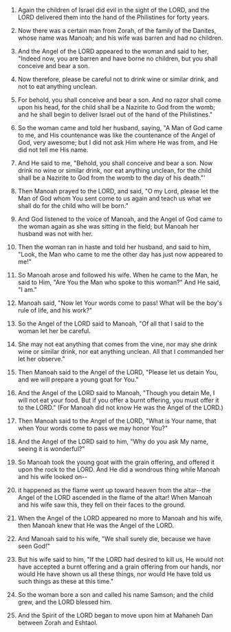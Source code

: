 
1. Again the children of Israel did evil in the sight of the LORD, and the LORD delivered them into the hand of the Philistines for forty years.

2. Now there was a certain man from Zorah, of the family of the Danites, whose name was Manoah; and his wife was barren and had no children.

3. And the Angel of the LORD appeared to the woman and said to her, "Indeed now, you are barren and have borne no children, but you shall conceive and bear a son.

4. Now therefore, please be careful not to drink wine or similar drink, and not to eat anything unclean.

5. For behold, you shall conceive and bear a son. And no razor shall come upon his head, for the child shall be a Nazirite to God from the womb; and he shall begin to deliver Israel out of the hand of the Philistines."

6. So the woman came and told her husband, saying, "A Man of God came to me, and His countenance was like the countenance of the Angel of God, very awesome; but I did not ask Him where He was from, and He did not tell me His name.

7. And He said to me, "Behold, you shall conceive and bear a son. Now drink no wine or similar drink, nor eat anything unclean, for the child shall be a Nazirite to God from the womb to the day of his death."'

8. Then Manoah prayed to the LORD, and said, "O my Lord, please let the Man of God whom You sent come to us again and teach us what we shall do for the child who will be born."

9. And God listened to the voice of Manoah, and the Angel of God came to the woman again as she was sitting in the field; but Manoah her husband was not with her.

10. Then the woman ran in haste and told her husband, and said to him, "Look, the Man who came to me the other day has just now appeared to me!"

11. So Manoah arose and followed his wife. When he came to the Man, he said to Him, "Are You the Man who spoke to this woman?" And He said, "I am."

12. Manoah said, "Now let Your words come to pass! What will be the boy's rule of life, and his work?"

13. So the Angel of the LORD said to Manoah, "Of all that I said to the woman let her be careful.

14. She may not eat anything that comes from the vine, nor may she drink wine or similar drink, nor eat anything unclean. All that I commanded her let her observe."

15. Then Manoah said to the Angel of the LORD, "Please let us detain You, and we will prepare a young goat for You."

16. And the Angel of the LORD said to Manoah, "Though you detain Me, I will not eat your food. But if you offer a burnt offering, you must offer it to the LORD." (For Manoah did not know He was the Angel of the LORD.)

17. Then Manoah said to the Angel of the LORD, "What is Your name, that when Your words come to pass we may honor You?"

18. And the Angel of the LORD said to him, "Why do you ask My name, seeing it is wonderful?"

19. So Manoah took the young goat with the grain offering, and offered it upon the rock to the LORD. And He did a wondrous thing while Manoah and his wife looked on--

20. it happened as the flame went up toward heaven from the altar--the Angel of the LORD ascended in the flame of the altar! When Manoah and his wife saw this, they fell on their faces to the ground.

21. When the Angel of the LORD appeared no more to Manoah and his wife, then Manoah knew that He was the Angel of the LORD.

22. And Manoah said to his wife, "We shall surely die, because we have seen God!"

23. But his wife said to him, "If the LORD had desired to kill us, He would not have accepted a burnt offering and a grain offering from our hands, nor would He have shown us all these things, nor would He have told us such things as these at this time."

24. So the woman bore a son and called his name Samson; and the child grew, and the LORD blessed him.

25. And the Spirit of the LORD began to move upon him at Mahaneh Dan between Zorah and Eshtaol.


